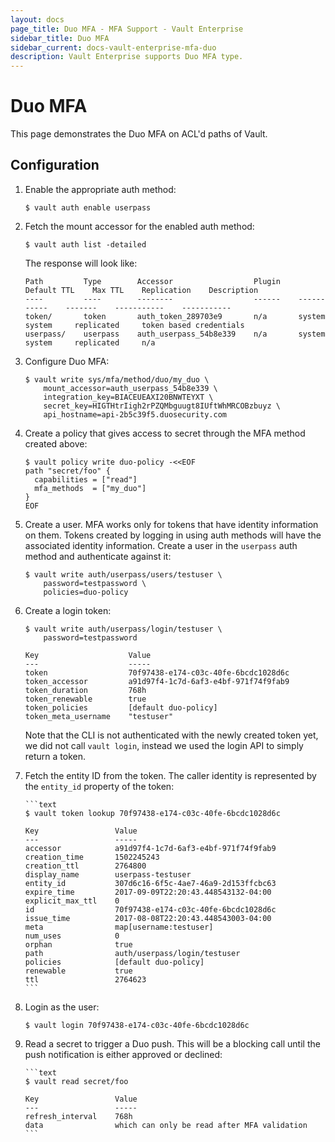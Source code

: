 ```yaml
---
layout: docs
page_title: Duo MFA - MFA Support - Vault Enterprise
sidebar_title: Duo MFA
sidebar_current: docs-vault-enterprise-mfa-duo
description: Vault Enterprise supports Duo MFA type.
---
```


# Duo MFA

This page demonstrates the Duo MFA on ACL'd paths of Vault.

## Configuration

1. Enable the appropriate auth method:

   ```text
   $ vault auth enable userpass
   ```

1. Fetch the mount accessor for the enabled auth method:

   ```text
   $ vault auth list -detailed
   ```

   The response will look like:

   ```text
   Path         Type        Accessor                  Plugin    Default TTL    Max TTL    Replication    Description
   ----         ----        --------                  ------    -----------    -------    -----------    -----------
   token/       token       auth_token_289703e9       n/a       system         system     replicated     token based credentials
   userpass/    userpass    auth_userpass_54b8e339    n/a       system         system     replicated     n/a
   ```

1. Configure Duo MFA:

   ```text
   $ vault write sys/mfa/method/duo/my_duo \
       mount_accessor=auth_userpass_54b8e339 \
       integration_key=BIACEUEAXI20BNWTEYXT \
       secret_key=HIGTHtrIigh2rPZQMbguugt8IUftWhMRCOBzbuyz \
       api_hostname=api-2b5c39f5.duosecurity.com
   ```

1. Create a policy that gives access to secret through the MFA method created
   above:

   ```text
   $ vault policy write duo-policy -<<EOF
   path "secret/foo" {
     capabilities = ["read"]
     mfa_methods  = ["my_duo"]
   }
   EOF
   ```

1. Create a user. MFA works only for tokens that have identity information on
   them. Tokens created by logging in using auth methods will have the associated
   identity information. Create a user in the `userpass` auth method and
   authenticate against it:


    ```text
    $ vault write auth/userpass/users/testuser \
        password=testpassword \
        policies=duo-policy
    ```

1.  Create a login token:

    ```text
    $ vault write auth/userpass/login/testuser \
        password=testpassword

    Key                    Value
    ---                    -----
    token                  70f97438-e174-c03c-40fe-6bcdc1028d6c
    token_accessor         a91d97f4-1c7d-6af3-e4bf-971f74f9fab9
    token_duration         768h
    token_renewable        true
    token_policies         [default duo-policy]
    token_meta_username    "testuser"
    ```

    Note that the CLI is not authenticated with the newly created token yet, we
    did not call `vault login`, instead we used the login API to simply return a
    token.

1.  Fetch the entity ID from the token. The caller identity is represented by the
    `entity_id` property of the token:

        ```text
        $ vault token lookup 70f97438-e174-c03c-40fe-6bcdc1028d6c

        Key                 Value
        ---                 -----
        accessor            a91d97f4-1c7d-6af3-e4bf-971f74f9fab9
        creation_time       1502245243
        creation_ttl        2764800
        display_name        userpass-testuser
        entity_id           307d6c16-6f5c-4ae7-46a9-2d153ffcbc63
        expire_time         2017-09-09T22:20:43.448543132-04:00
        explicit_max_ttl    0
        id                  70f97438-e174-c03c-40fe-6bcdc1028d6c
        issue_time          2017-08-08T22:20:43.448543003-04:00
        meta                map[username:testuser]
        num_uses            0
        orphan              true
        path                auth/userpass/login/testuser
        policies            [default duo-policy]
        renewable           true
        ttl                 2764623
        ```

1.  Login as the user:

    ```text
    $ vault login 70f97438-e174-c03c-40fe-6bcdc1028d6c
    ```

1.  Read a secret to trigger a Duo push. This will be a blocking call until
    the push notification is either approved or declined:

        ```text
        $ vault read secret/foo

        Key                 Value
        ---                 -----
        refresh_interval    768h
        data                which can only be read after MFA validation
        ```
